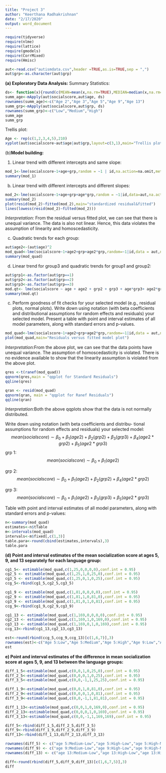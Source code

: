 ```yaml
---
title: "Project 3"
author: "Keerthana Radhakrishnan"
date: "2/17/2020"
output: word_document
---
```

```r
require(tidyverse)
require(nlme)
require(lattice)
require(gmodels)
require(CorrMixed)
require(Hmisc)
```

```r
aut<-read.csv("autismdata.csv",header =TRUE,as.is=TRUE,sep = ",")
aut$grp<-as.character(aut$grp)
```
**(a) Exploratory Data Analysis:**
Summary Statistics:
```r
ds<- function(x){round(c(MEAN=mean(x,na.rm=TRUE),MEDIAN=median(x,na.rm=TRUE),MIN=min(x,na.rm=TRUE),MAX=max(x,na.rm=TRUE),SD=sd(x,na.rm=TRUE)),1)}
summ_age<-mApply(aut$socialscore,aut$age, ds)
rownames(summ_age)<-c("Age 2","Age 3","Age 5","Age 9","Age 13")
summ_grp<-mApply(aut$socialscore,aut$grp, ds)
rownames(summ_grp)<-c("Low","Medium","High")
summ_age
summ_grp
```
Trellis plot:
```r
Age <- rep(c(1,2,3,4,5),210)
xyplot(aut$socialscore~aut$age|aut$grp,layout=c(3,1),main="Trellis plot: Socialization score vs age by group",type='p',panel = function (x,y){panel.xyplot(x,y,col = "dark blue");panel.loess(x,y,span=1.0,col = "maroon",lty=1,lwd=1.5)},xlab = "Age", ylab = "Social score",aspect = "fill",strip = FALSE)
```
(b)**Model building:**

(1) Linear trend with different intercepts and same slope:
```r
mod_1<-lme(socialscore~1+age+grp,random = ~1 | id,na.action=na.omit,method = "ML",data=aut)
summary(mod_1)
```
(b) Linear trend with different intercepts and different slopes:
```r
mod_2<-lme(socialscore~1+age+grp+age*grp,random = ~1|id,data=aut,na.action=na.omit,method="ML")
summary(mod_2)
plot(resid(mod_2)~fitted(mod_2),main="standardized residual&fitted")
lines(lowess(resid(mod_2)~fitted(mod_2)))
```


*Interpretation:*
From the residual versus fitted plot, we can see that there is unequal variance. The data is also not linear. Hence, this data violates the assumption of linearity and homoscedasticity.

(c) Quadratic trends for each group:
```r
aut$age2<-(aut$age)^2
mod_quad<-lme(socialscore~1+age2+grp+age2*grp,random=~1|id,data = aut,na.action=na.omit,method="ML")
summary(mod_quad)
```
(d) Linear trend for group3 and quadratic trends for group1 and group2:
```r
aut$grp1<-as.factor(aut$grp==1)
aut$grp2<-as.factor(aut$grp==2)
aut$grp3<-as.factor(aut$grp==3)
mod.qt<- lme(socialscore ~ age + age2 + grp2 + grp3 + age*grp3+ age2*grp2, random = ~1|id, method= "ML", data= aut, na.action = na.omit  )
summary(mod.qt)
```
c) Perform goodness of fit checks for your selected model (e.g., residual plots, normal plots). Write down using notation (with beta coefficients and distributional assumptions for random effects and residuals) your selected model. Present a table with point and interval estimates of all model parameters, along with standard errors and p-values.
```r
mod_quad<-lme(socialscore~1+age2+grp+age2*grp,random=~1|id,data = aut,na.action=na.omit,method="ML")
plot(mod_quad,main="Residuals versus fitted model plot")
```
*Interpretation:*From the above plot, we can see that the data points have unequal variance. The assumption of homoscedasticity is violated. There is no evidence available to show that the linearity assumption is violated from the above plot.
```r
qres <-t(ranef(mod_quad))
qqnorm(qres,main = "qqplot for Standard Residuals")
qqline(qres)

qran <- resid(mod_quad)
qqnorm(qran, main = "qqplot for Ranef Residuals")
qqline(qran)
```
*Interpretation:*Both the above qqplots show that the data is not normally distributed.

Write down using notation (with beta coefficients and distribu- tional assumptions for random effects and residuals) your selected model:
$$mean(socialscore) \sim \beta_0 +\beta_1(age2) +\beta_2(grp2) + \beta_3(grp3) + \beta_4(age2*grp2) + \beta_5(age2*grp3)$$
grp 1: $$mean(socialscore) \sim \beta_0 +\beta_1(age2)$$

grp 2: $$mean(socialscore) \sim \beta_0 +\beta_1(age2)+\beta_2(grp2)+\beta_4(age2*grp2) $$

grp 3: $$mean(socialscore) \sim \beta_0 +\beta_1(age2)+ \beta_3(grp3) + \beta_5(age2*grp3) $$

Table with point and interval estimates of all model parameters, along with standard errors and p-values:
```r
n<-summary(mod_quad)
estimates<-n$tTable
m<-intervals(mod_quad)
intervals<-m$fixed[,c(1,3)]
table.para<-round(cbind(estimates,intervals),3)
table.para
```
**(d) Point and interval estimates of the mean socialization score at ages 5, 9, and 13 separately for each language group:**
```r
cg1_5<- estimable(mod_quad,c(1,25,0,0,0,0),conf.int = 0.95) 
cg2_5 <- estimable(mod_quad,c(1,25,1,0,25,0),conf.int = 0.95) 
cg3_5 <- estimable(mod_quad,c(1,25,0,1,0,25),conf.int = 0.95) 
ccg_5<-rbind(cg1_5,cg2_5,cg3_5)

cg1_9 <- estimable(mod_quad,c(1,81,0,0,0,0),conf.int = 0.95) 
cg2_9 <- estimable(mod_quad,c(1,81,1,0,81,0),conf.int = 0.95) 
cg3_9 <- estimable(mod_quad,c(1,81,0,1,0,81),conf.int = 0.95) 
ccg_9<-rbind(cg1_9,cg2_9,cg3_9)

cg1_13 <- estimable(mod_quad,c(1,169,0,0,0,0),conf.int = 0.95) 
cg2_13 <- estimable(mod_quad,c(1,169,1,0,169,0),conf.int = 0.95) 
cg3_13 <- estimable(mod_quad,c(1,169,0,1,0,169),conf.int = 0.95) 
ccg_13<-rbind(cg1_13,cg2_13,cg3_13)

est<-round(rbind(ccg_5,ccg_9,ccg_13)[c(1,6,7)],3)
rownames(est)<-c("Age 5:Low","Age 5:Medium","Age 5:High","Age 9:Low","Age 9:Medium","Age 9:High","Age 13:Low","Age 13:Medium","Age 13:High")
est
```
**e) Point and interval estimates of the difference in mean socialization score at ages 5, 9, and 13 between the language groups:**
```r
diff_1_5<-estimable(mod_quad,c(0,0,1,0,25,0),conf.int = 0.95)
diff_2_5<-estimable(mod_quad,c(0,0,0,1,0,25),conf.int = 0.95)
diff_3_5<-estimable(mod_quad,c(0,0,-1,1,25,25),conf.int = 0.95)

diff_1_9<-estimable(mod_quad,c(0,0,1,0,81,0),conf.int = 0.95)
diff_2_9<-estimable(mod_quad,c(0,0,0,1,0,81),conf.int = 0.95)
diff_3_9<-estimable(mod_quad,c(0,0,-1,1,81,81),conf.int = 0.95)

diff_1_13<-estimable(mod_quad,c(0,0,1,0,169,0),conf.int = 0.95)
diff_2_13<-estimable(mod_quad,c(0,0,0,1,0,169),conf.int = 0.95)
diff_3_13<-estimable(mod_quad,c(0,0,-1,1,169,169),conf.int = 0.95)

diff_5<-rbind(diff_1_5,diff_2_5,diff_3_5)
diff_9<-rbind(diff_1_9,diff_2_9,diff_3_9)
diff_13<-rbind(diff_1_13,diff_2_13,diff_3_13)

rownames(diff_5) <- c("age 5:Medium-Low","age 5:High-Low","age 5:High-Medium")
rownames(diff_9) <- c("age 9:Medium-Low","age 9:High-Low","age 9:High-Medium")
rownames(diff_13) <- c("age 13:Medium-Low","age 13:High-Low","age 13:High-Medium")

diff<-round(rbind(diff_5,diff_9,diff_13)[c(1,6,7,5)],3)
diff
```



